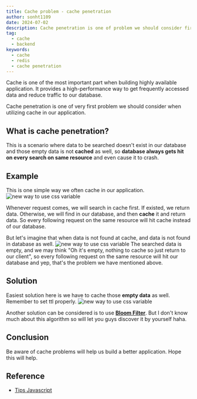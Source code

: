 ```yaml
---
title: Cache problem - cache penetration
author: sonht1109
date: 2024-07-02
description: Cache penetration is one of problem we should consider first when utilizing cache in our application.
tag:
  - cache
  - backend
keywords:
  - cache
  - redis
  - cache penetration
---
```

Cache is one of the most important part when building highly available application. It provides a high-performance way to get frequently accessed data and reduce traffic to our database.

Cache penetration is one of very first problem we should consider when utilizing cache in our application.

## What is cache penetration?

This is a scenario where data to be searched doesn't exist in our database and those empty data is not **cached** as well, so **database always gets hit on every search on same resource** and even cause it to crash.

## Example

This is one simple way we often cache in our application.
![new way to use css variable](../../../public/images/cache-penetration-1.png)

Whenever request comes, we will search in cache first. If existed, we return data. Otherwise, we will find in our database, and then **cache** it and return data. So every following request on the same resource will hit cache instead of our database.

But let's imagine that when data is not found at cache, and data is not found in database as well.
![new way to use css variable](../../../public/images/cache-penetration-2.png)
The searched data is empty, and we may think "Oh it's empty, nothing to cache so just return to our client", so every following request on the same resource will hit our database and yep, that's the problem we have mentioned above.

## Solution

Easiest solution here is we have to cache those **empty data** as well. Remember to set ttl properly.
![new way to use css variable](../../../public/images/cache-penetration-3.png)

Another solution can be considered is to use [**Bloom Filter**](https://en.wikipedia.org/wiki/Bloom_filter). But I don't know much about this algorithm so will let you guys discover it by yourself haha.

## Conclusion
Be aware of cache problems will help us build a better application. Hope this will help.

## Reference
- [Tips Javascript](https://www.youtube.com/watch?v=_15A-fkBP7o)